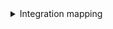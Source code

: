 <details>

<summary>Integration mapping</summary>

:::tip Configuration Mapping for Azure DevOps File Ingestion
The `selector` section within a `file` resource demonstrates how to configure file ingestion from Azure DevOps repositories. You can control:

- **path:** Specify explicit file paths to ingest specific files (e.g., `src/config.yaml`, `deployment/helm/values.yaml`).
- **repos:** Target specific repositories or leave blank to scan all repositories.

:::

```yaml showLineNumbers
resources:
  - kind: file
    selector:
      query: 'true'
      files:
        path: "src/config.yaml" # Pass a single explicit file path
        repos: ["my-repo", "another-repo"]  # Optional: specific repositories to scan
    port:
      entity:
        mappings:
          identifier: .file.path | gsub(" "; "")
          title: .file.path
          blueprint: '"file"'
          properties:
            path: .file.path
            size: .file.size
            content: .file.content
            link: .repo.remoteUrl + "?path=" + (.file.path)
          relations:
            repository: >-
              "\(.repo.project.name | ascii_downcase | gsub("[ ();]";
              ""))/\(.repo.name | ascii_downcase | gsub("[ ();]"; ""))"
  - kind: file
    selector:
      query: 'true'
      files:
        path: # Pass an array of explicit file paths
          - "deployment/helm/values.yaml"
          - "config/settings.json"
          - "docs/README.md"
          - "package.json"
    port:
      entity:
        mappings:
          identifier: .repo.name + "/" + .file.objectId
          title: .file.path
          blueprint: '"file"'
          properties:
            path: .file.path
            size: .file.size
            content: .file.content
            link: .repo.remoteUrl + "?path=" + (.file.path)
          relations:
            repository: >-
              "\(.repo.project.name | ascii_downcase | gsub("[ ();]";
              ""))/\(.repo.name | ascii_downcase | gsub("[ ();]"; ""))"

```

</details>

